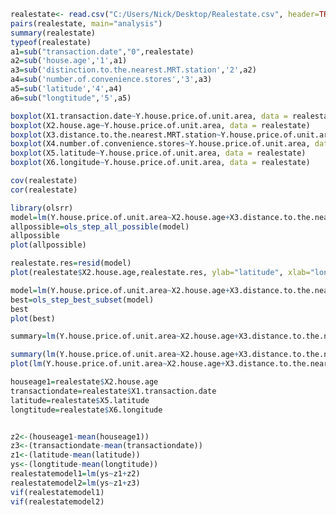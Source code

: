 ```r
realestate<- read.csv("C:/Users/Nick/Desktop/Realestate.csv", header=TRUE)
pairs(realestate, main="analysis")
summary(realestate)
typeof(realestate)
a1=sub("transaction.date","0",realestate)
a2=sub('house.age','1',a1)
a3=sub('distinction.to.the.nearest.MRT.station','2',a2)
a4=sub('number.of.convenience.stores','3',a3)
a5=sub('latitude','4',a4)
a6=sub("longtitude",'5',a5)
```
```r
boxplot(X1.transaction.date~Y.house.price.of.unit.area, data = realestate)
boxplot(X2.house.age~Y.house.price.of.unit.area, data = realestate)
boxplot(X3.distance.to.the.nearest.MRT.station~Y.house.price.of.unit.area, data = realestate)
boxplot(X4.number.of.convenience.stores~Y.house.price.of.unit.area, data = realestate)
boxplot(X5.latitude~Y.house.price.of.unit.area, data = realestate)
boxplot(X6.longitude~Y.house.price.of.unit.area, data = realestate)
```

```r
cov(realestate)
cor(realestate)

```

```r
library(olsrr)
model=lm(Y.house.price.of.unit.area~X2.house.age+X3.distance.to.the.nearest.MRT.station+X4.number.of.convenience.stores+X1.transaction.date+X5.latitude+X6.longitude,data=realestate)
allpossible=ols_step_all_possible(model)
allpossible
plot(allpossible)
```

```r
realestate.res=resid(model)
plot(realestate$X2.house.age,realestate.res, ylab="latitude", xlab="longtitude", main="real estate")
```


```r
model=lm(Y.house.price.of.unit.area~X2.house.age+X3.distance.to.the.nearest.MRT.station+X4.number.of.convenience.stores+X1.transaction.date+X5.latitude+X6.longitude,data=realestate)
best=ols_step_best_subset(model)
best
plot(best)
```

```r
summary=lm(Y.house.price.of.unit.area~X2.house.age+X3.distance.to.the.nearest.MRT.station+X4.number.of.convenience.stores+X1.transaction.date+X5.latitude+X6.longitude,data=realestate)
```

```r
summary(lm(Y.house.price.of.unit.area~X2.house.age+X3.distance.to.the.nearest.MRT.station+X4.number.of.convenience.stores+X1.transaction.date+X5.latitude+X6.longitude,data=realestate))
plot(lm(Y.house.price.of.unit.area~X2.house.age+X3.distance.to.the.nearest.MRT.station+X4.number.of.convenience.stores+X1.transaction.date+X5.latitude+X6.longitude,data=realestate))
```



```r
houseage1=realestate$X2.house.age
transactiondate=realestate$X1.transaction.date
latitude=realestate$X5.latitude
longtitude=realestate$X6.longitude


z2<-(houseage1-mean(houseage1))
z3<-(transactiondate-mean(transactiondate))
z1<-(latitude-mean(latitude))
ys<-(longtitude-mean(longtitude))
realestatemodel1=lm(ys~z1+z2)
realestatemodel2=lm(ys~z1+z3)
vif(realestatemodel1)
vif(realestatemodel2)
```

